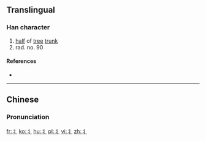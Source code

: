 {{also|爿}}<!-- may be replaced by zh-forms -->
==Translingual==
{{stroke order|type=animate}}

===Han character===
{{Han char|rn=90|rad=爿|as=00|sn=4|var=1|four=|canj=LIM,XLIM}}

# [[half]] of [[tree]] [[trunk]]
# rad. no. 90

====References====
* {{Han ref|kx=0079.021|hdz=10028.061|uh=4E2C|ud=20012}}

----

==Chinese==
{{zh-forms}}

===Pronunciation===
{{zh-pron
|m=qiáng
|c=
|mc=
|oc=
|ma=
|cat=n
}}

[[Category:CJKV radicals| ]]

[[fr:丬]]
[[ko:丬]]
[[hu:丬]]
[[pl:丬]]
[[vi:丬]]
[[zh:丬]]